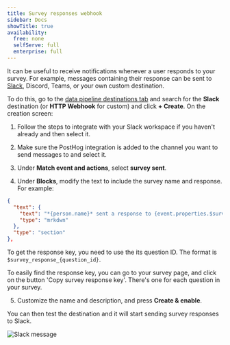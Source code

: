 ```yaml
---
title: Survey responses webhook
sidebar: Docs
showTitle: true
availability:
  free: none
  selfServe: full
  enterprise: full
---
```


It can be useful to receive notifications whenever a user responds to your survey. For example, messages containing their response can be sent to [Slack](/tutorials/slack-surveys), Discord, Teams, or your own custom destination.

To do this, go to the [data pipeline destinations tab](https://us.posthog.com/pipeline/destinations) and search for the **Slack** destination (or **HTTP Webhook** for custom) and click **+ Create**. On the creation screen:

1. Follow the steps to integrate with your Slack workspace if you haven't already and then select it.

2. Make sure the PostHog integration is added to the channel you want to send messages to and select it.

3. Under **Match event and actions**, select **survey sent**.

4. Under **Blocks**, modify the text to include the survey name and response. For example:

```json
{
  "text": {
    "text": "*{person.name}* sent a response to {event.properties.$survey_name}: {event.properties.$survey_response_a3071551-d599-4eeb-9ffe-69e93dc647b6}",
    "type": "mrkdwn"
  },
  "type": "section"
},
```

To get the response key, you need to use the its question ID. The format is `$survey_response_{question_id}`.

To easily find the response key, you can go to your survey page, and click on the button 'Copy survey response key'. There's one for each question in your survey.

<ProductScreenshot
    imageLight="https://res.cloudinary.com/dmukukwp6/image/upload/Clean_Shot_2024_09_27_at_11_13_44_2x_c72ef7d42e.png"
    imageDark="https://res.cloudinary.com/dmukukwp6/image/upload/Clean_Shot_2025_04_02_at_02_59_04_2x_1b859472c1.jpg"
    alt="Copy survey response key"
    classes="rounded"
/>

5. Customize the name and description, and press **Create & enable**.

<ProductScreenshot
    imageLight="https://res.cloudinary.com/dmukukwp6/image/upload/Clean_Shot_2024_09_27_at_11_13_44_2x_c72ef7d42e.png"
    imageDark="https://res.cloudinary.com/dmukukwp6/image/upload/Clean_Shot_2024_09_27_at_11_14_01_2x_abcf087a94.png"
    alt="Create Slack destination"
    classes="rounded"
/>

You can then test the destination and it will start sending survey responses to Slack.

![Slack message](https://res.cloudinary.com/dmukukwp6/image/upload/Clean_Shot_2024_09_27_at_11_21_34_2x_d12f7509fb.png)
